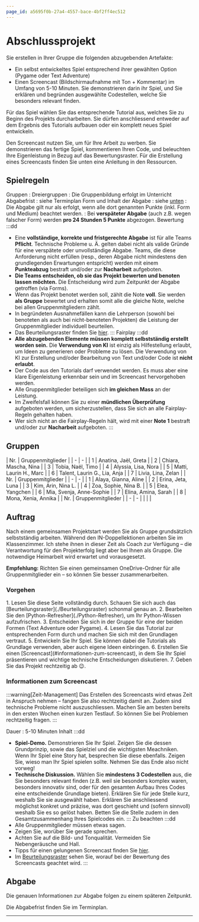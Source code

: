 ```yaml
---
page_id: a5695f0b-27a4-4557-bace-4bf2ff4ec512
---
```



# Abschlussprojekt
Sie erstellen in Ihrer Gruppe die folgenden abzugebenden Artefakte:
- Ein selbst entwickeltes Spiel entsprechend ihrer gewählten Option (Pygame oder Text Adventure)
- Einen Screencast (Bildschirmaufnahme mit Ton + Kommentar) im Umfang von 5-10 Minuten. Sie demonstrieren darin ihr Spiel, und Sie erklären und begründen ausgewählte Codestellen, welche Sie besonders relevant finden.

Für das Spiel wählen Sie das entsprechende Tutorial aus, welches Sie zu Beginn des Projekts durcharbeiten. Sie dürfen anschliessend entweder auf dem Ergebnis des Tutorials aufbauen oder ein komplett neues Spiel entwickeln.

Den Screencast nutzen Sie, um für Ihre Arbeit zu werben. Sie demonstrieren das fertige Spiel, kommentieren Ihren Code, und beleuchten Ihre Eigenleistung in Bezug auf das Bewertungsraster. Für die Erstellung eines Screencasts finden Sie unten eine Anleitung in den Ressourcen.

## Spielregeln
Gruppen
: Dreiergruppen
: Die Gruppenbildung erfolgt im Unterricht
Abgabefrist
: siehe Terminplan
Form und Inhalt der Abgabe
: siehe [unten](#abgabe)
: Die Abgabe gilt nur als erfolgt, wenn alle dort genannten Punkte (inkl. Form und Medium) beachtet werden.
: Bei **verspäteter Abgabe** (auch z.B. wegen falscher Form) werden **pro 24 Stunden 5 Punkte** abgezogen.
Bewertung
:::dd
  - Eine **vollständige, korrekte und fristgerechte Abgabe** ist für alle Teams **Pflicht**. Technische Probleme u. Ä. gelten dabei nicht als valide Gründe für eine verspätete oder unvollständige Abgabe. Teams, die diese Anforderung nicht erfüllen (resp., deren Abgabe nicht mindestens den grundlegenden Erwartungen entspricht) werden mit einem **Punkteabzug** bestraft und/oder zur **Nacharbeit** aufgeboten.
  - **Die Teams entscheiden, ob sie das Projekt bewerten und benoten lassen möchten.** Die Entscheidung wird zum Zeitpunkt der Abgabe getroffen (via Forms).
  - Wenn das Projekt benotet werden soll, zählt die Note **voll**. Sie werden **als Gruppe** bewertet und erhalten somit alle die gleiche Note, welche bei allen Gruppenmitgliedern zählt.
  - In begründeten Ausnahmefällen kann die Lehrperson (sowohl bei benoteten als auch bei nicht-benoteten Projekten) die Leistung der Gruppenmitglieder individuell beurteilen.
  - Das Beurteilungsraster finden Sie [hier](Beurteilungsraster).
:::
Fairplay
:::dd
  - **Alle abzugebenden Elemente müssen komplett selbstständig erstellt worden sein.** Die **Verwendung von KI** ist einzig als Hilfestellung erlaubt, um Ideen zu generieren oder Probleme zu lösen. Die Verwendung von KI zur Erstellung und/oder Bearbeitung von Text und/oder Code ist **nicht erlaubt**.
  - Der Code aus den Tutorials darf verwendet werden. Es muss aber eine klare Eigenleistung erkennbar sein und im Screencast hervorgehoben werden.
  - Alle Gruppenmitglieder beteiligen sich **im gleichen Mass** an der Leistung.
  - Im Zweifelsfall können Sie zu einer **mündlichen Überprüfung** aufgeboten werden, um sicherzustellen, dass Sie sich an alle Fairplay-Regeln gehalten haben.
  - Wer sich nicht an die Fairplay-Regeln hält, wird mit einer **Note 1** bestraft und/oder zur **Nacharbeit** aufgeboten.
:::

## Gruppen
<Restricted id="7d6d4555-9e1a-4c91-8254-db624a561154">
| Nr. | Gruppenmitglieder |
| - | - |
| 1 | Anatina, Jaël, Greta |
| 2 | Chiara, Mascha, Nina |
| 3 | Tobia, Naël, Timo |
| 4 | Alyssia, Lisa, Nora |
| 5 | Matti, Laurin H., Marc  |
| 6 | Talent, Laurin G., Lia, Anja |
| 7 | Livia, Lina, Zelan |
</Restricted>

<Restricted id="61a7cd19-43c9-4bac-8123-430a64050a95">
| Nr. | Gruppenmitglieder |
| - | - |
| 1 | Alaya, Gianna, Aline |
| 2 | Erina, Jeta, Luna |
| 3 | Kim, Arin, Nina L. |
| 4 | Zoa, Sophie, Nina B. |
| 5 | Elea, Yangchen |
| 6 | Mia, Svenja, Anne-Sophie |
| 7 | Elina, Amina, Sarah |
| 8 | Mona, Xenia, Annika |
</Restricted>

<Restricted id="bc25b04a-f0e8-4fdd-988e-c69c4f0a90b5">
| Nr. | Gruppenmitglieder |
| - | - |
|  |  |
</Restricted>

## Auftrag
Nach einem gemeinsamen Projektstart werden Sie als Gruppe grundsätzlich selbstständig arbeiten. Während den IN-Doppellektionen arbeiten Sie im Klassenzimmer. Ich stehe ihnen in dieser Zeit als Coach zur Verfügung – die Verantwortung für den Projekterfolg liegt aber bei Ihnen als Gruppe. Die notwendige Heimarbeit wird erwartet und vorausgesetzt.

**Empfehlung:** Richten Sie einen gemeinsamen OneDrive-Ordner für alle Gruppenmitglieder ein – so können Sie besser zusammenarbeiten.

### Vorgehen
<Steps>
  1. Lesen Sie diese Seite vollständig durch. Schauen Sie sich auch das [Beurteilungsraster](./Beurteilungsraster) schonmal genau an.
  2. Bearbeiten Sie den [Python-Refresher](./Python-Refresher), um Ihr Python-Wissen aufzufrischen.
  3. Entscheiden Sie sich in der Gruppe für eine der beiden Formen (Text Adventure oder Pygame).
  4. Lesen Sie das Tutorial zur entsprechenden Form durch und machen Sie sich mit den Grundlagen vertraut.
  5. Entwickeln Sie Ihr Spiel. Sie können dabei die Tutorials als Grundlage verwenden, aber auch eigene Ideen einbringen.
  6. Erstellen Sie einen [Screencast](#informationen-zum-screencast), in dem Sie Ihr Spiel präsentieren und wichtige technische Entscheidungen diskutieren.
  7. Geben Sie das Projekt rechtzeitig ab 😉.
</Steps>

### Informationen zum Screencast
:::warning[Zeit-Management]
Das Erstellen des Screencasts wird etwas Zeit in Anspruch nehmen – fangen Sie also rechtzeitig damit an. Zudem sind technische Probleme nicht auszuschliessen. Machen Sie am besten bereits in den ersten Wochen einen kurzen Testlauf. So können Sie bei Problemen rechtzeitig fragen.
:::

Dauer
: 5-10 Minuten
Inhalt
:::dd
- **Spiel-Demo.** Demonstrieren Sie Ihr Spiel. Zeigen Sie die dessen Grundprinzip, sowie das Spielziel und die wichtigsten Meachniken. Wenn Ihr Spiel eine Story hat, besprechen Sie diese ebenfalls. Zeigen Sie, wieso man Ihr Spiel spielen sollte. Nehmen Sie das Ende also nicht vorweg!
- **Technische Diskussion.** Wählen Sie **mindestens 3 Codestellen** aus, die Sie besonders relevant finden (z.B. weil sie besonders komplex waren, besonders innovativ sind, oder für den gesamten Aufbau Ihres Codes eine entscheidende Grundlage bieten). Erklären Sie für jede Stelle kurz, weshalb Sie sie ausgewählt haben. Erklären Sie anschliessend möglichst konkret und präzise, was dort geschieht und (sofern sinnvoll) weshalb Sie es so gelöst haben. Betten Sie die Stelle zudem in den Gesamtzusammenhang Ihres Spielcodes ein.
:::
Zu beachten
:::dd
- Alle Gruppenmitglieder müssen etwas sagen.
- Zeigen Sie, worüber Sie gerade sprechen.
- Achten Sie auf die Bild- und Tonqualität. Vermeiden Sie Nebengeräusche und Hall.
- Tipps für einen gelungenen Screencast finden Sie [hier](./Ressourcen/Screencast).
- Im [Beurteilungsraster](./Beurteilungsraster) sehen Sie, worauf bei der Bewertung des Screencasts geachtet wird.
:::

## Abgabe
Die genauen Informationen zur Abgabe folgen zu einem späteren Zeitpunkt.

Die Abgabefrist finden Sie im Terminplan.

---
